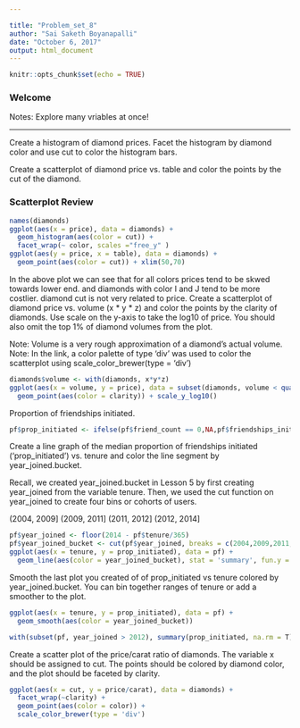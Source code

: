 ---

title: "Problem_set_8"
author: "Sai Saketh Boyanapalli"
date: "October 6, 2017"
output: html_document
---

```{r setup, include=FALSE}
knitr::opts_chunk$set(echo = TRUE)
```


### Welcome
Notes: Explore many vriables at once!

***

 Create a histogram of diamond prices.
 Facet the histogram by diamond color
 and use cut to color the histogram bars.
 
 Create a scatterplot of diamond price vs.
 table and color the points by the cut of
 the diamond.

### Scatterplot Review

```{r Scatterplot Review}
names(diamonds)
ggplot(aes(x = price), data = diamonds) +
  geom_histogram(aes(color = cut)) +
  facet_wrap(~ color, scales ="free_y" )
ggplot(aes(y = price, x = table), data = diamonds) +
  geom_point(aes(color = cut)) + xlim(50,70)
```

In the above plot we can see that for all colors prices tend to be skwed towards lower end.
and diamonds with color I and J tend to be more costlier. diamond cut is not very related to price. 
 Create a scatterplot of diamond price vs.
 volume (x * y * z) and color the points by
 the clarity of diamonds. Use scale on the y-axis
 to take the log10 of price. You should also
 omit the top 1% of diamond volumes from the plot.

 Note: Volume is a very rough approximation of
 a diamond's actual volume.
 Note: In the link, a color palette of type
 'div' was used to color the scatterplot using
 scale_color_brewer(type = 'div')

```{r}
diamonds$volume <- with(diamonds, x*y*z)
ggplot(aes(x = volume, y = price), data = subset(diamonds, volume < quantile(volume, probs = 99/100) )) +
  geom_point(aes(color = clarity)) + scale_y_log10()
```


Proportion of friendships initiated.

```{r}
pf$prop_initiated <- ifelse(pf$friend_count == 0,NA,pf$friendships_initiated/pf$friend_count)
```

 Create a line graph of the median proportion of
 friendships initiated ('prop_initiated') vs.
 tenure and color the line segment by
 year_joined.bucket.

 Recall, we created year_joined.bucket in Lesson 5
 by first creating year_joined from the variable tenure.
 Then, we used the cut function on year_joined to create
 four bins or cohorts of users.

 (2004, 2009]
 (2009, 2011]
 (2011, 2012]
 (2012, 2014]
 
 
```{r}
pf$year_joined <- floor(2014 - pf$tenure/365)
pf$year_joined_bucket <- cut(pf$year_joined, breaks = c(2004,2009,2011,2012,2014))
ggplot(aes(x = tenure, y = prop_initiated), data = pf) +
  geom_line(aes(color = year_joined_bucket), stat = 'summary', fun.y = median)
```
 Smooth the last plot you created of
 of prop_initiated vs tenure colored by
 year_joined.bucket. You can bin together ranges
 of tenure or add a smoother to the plot.

```{r}
ggplot(aes(x = tenure, y = prop_initiated), data = pf) +
  geom_smooth(aes(color = year_joined_bucket))
```
```{r}
with(subset(pf, year_joined > 2012), summary(prop_initiated, na.rm = T))
```
 Create a scatter plot of the price/carat ratio
 of diamonds. The variable x should be
 assigned to cut. The points should be colored
 by diamond color, and the plot should be
 faceted by clarity.
```{r}
ggplot(aes(x = cut, y = price/carat), data = diamonds) +
  facet_wrap(~clarity) +
  geom_point(aes(color = color)) +
  scale_color_brewer(type = 'div')
```


